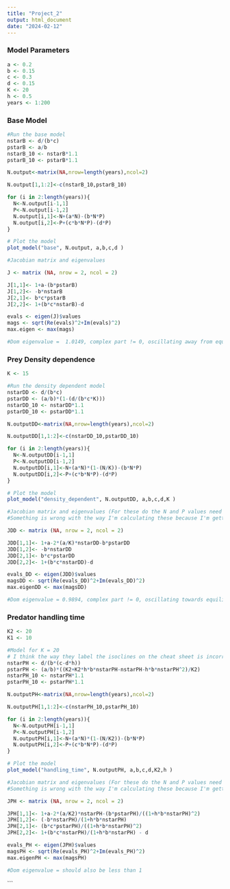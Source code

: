 ```yaml
---
title: "Project_2"
output: html_document
date: "2024-02-12"
---
```


### Model Parameters
```r
a <- 0.2
b <- 0.15
c <- 0.3
d <- 0.15
K <- 20
h <- 0.5
years <- 1:200
```

### Base Model

```r
#Run the base model
nstarB <- d/(b*c)
pstarB <- a/b
nstarB_10 <- nstarB*1.1
pstarB_10 <- pstarB*1.1

N.output<-matrix(NA,nrow=length(years),ncol=2)

N.output[1,1:2]<-c(nstarB_10,pstarB_10)

for (i in 2:length(years)){
  N<-N.output[i-1,1]
  P<-N.output[i-1,2]
  N.output[i,1]<-N+(a*N)-(b*N*P)
  N.output[i,2]<-P+(c*b*N*P)-(d*P) 
}

# Plot the model
plot_model("base", N.output, a,b,c,d )

#Jacobian matrix and eigenvalues

J <- matrix (NA, nrow = 2, ncol = 2)

J[1,1]<- 1+a-(b*pstarB)
J[1,2]<- -b*nstarB
J[2,1]<- b*c*pstarB
J[2,2]<- 1+(b*c*nstarB)-d

evals <- eigen(J)$values
mags <- sqrt(Re(evals)^2+Im(evals)^2)
max.eigen <- max(mags)

#Dom eigenvalue =  1.0149, complex part != 0, oscillating away from equilibrium

```

### Prey Density dependence

```r
K <- 15

#Run the density dependent model
nstarDD <- d/(b*c)
pstarDD <- (a/b)*(1-(d/(b*c*K)))
nstarDD_10 <- nstarDD*1.1
pstarDD_10 <- pstarDD*1.1

N.outputDD<-matrix(NA,nrow=length(years),ncol=2)

N.outputDD[1,1:2]<-c(nstarDD_10,pstarDD_10)

for (i in 2:length(years)){
  N<-N.outputDD[i-1,1]
  P<-N.outputDD[i-1,2]
  N.outputDD[i,1]<-N+(a*N)*(1-(N/K))-(b*N*P)
  N.outputDD[i,2]<-P+(c*b*N*P)-(d*P) 
}

# Plot the model
plot_model("density_dependent", N.outputDD, a,b,c,d,K )

#Jacobian matrix and eigenvalues (For these do the N and P values need to be the 10% raised ones or the equil ones)
#Something is wrong with the way I'm calculating these because I'm getting that it's oscillating away from equilibrium when it literally is not in the actual plot

JDD <- matrix (NA, nrow = 2, ncol = 2)

JDD[1,1]<- 1+a-2*(a/K)*nstarDD-b*pstarDD
JDD[1,2]<- -b*nstarDD
JDD[2,1]<- b*c*pstarDD
JDD[2,2]<- 1+(b*c*nstarDD)-d

evals_DD <- eigen(JDD)$values
magsDD <- sqrt(Re(evals_DD)^2+Im(evals_DD)^2)
max.eigenDD <- max(magsDD)

#Dom eigenvalue = 0.9894, complex part != 0, oscillating towards equilibrium

```

### Predator handling time

```r
K2 <- 20
K1 <- 10

#Model for K = 20
# I think the way they label the isoclines on the cheat sheet is incorrect
nstarPH <- d/(b*(c-d*h))
pstarPH <- (a/b)*((K2+K2*h*b*nstarPH-nstarPH-h*b*nstarPH^2)/K2)
nstarPH_10 <- nstarPH*1.1
pstarPH_10 <- pstarPH*1.1

N.outputPH<-matrix(NA,nrow=length(years),ncol=2)

N.outputPH[1,1:2]<-c(nstarPH_10,pstarPH_10)

for (i in 2:length(years)){
  N<-N.outputPH[i-1,1]
  P<-N.outputPH[i-1,2]
  N.outputPH[i,1]<-N+(a*N)*(1-(N/K2))-(b*N*P)
  N.outputPH[i,2]<-P+(c*b*N*P)-(d*P) 
}

# Plot the model
plot_model("handling_time", N.outputPH, a,b,c,d,K2,h )

#Jacobian matrix and eigenvalues (For these do the N and P values need to be the 10% raised ones or the equil ones)
#Something is wrong with the way I'm calculating these because I'm getting that it's oscillating away from equilibrium when it literally is not in the actual plot

JPH <- matrix (NA, nrow = 2, ncol = 2)

JPH[1,1]<- 1+a-2*(a/K2)*nstarPH-(b*pstarPH)/((1+h*b*nstarPH)^2)
JPH[1,2]<- (-b*nstarPH)/(1+h*b*nstarPH)
JPH[2,1]<- (b*c*pstarPH)/((1+h*b*nstarPH)^2)
JPH[2,2]<- 1+(b*c*nstarPH)/(1+h*b*nstarPH) - d

evals_PH <- eigen(JPH)$values
magsPH <- sqrt(Re(evals_PH)^2+Im(evals_PH)^2)
max.eigenPH <- max(magsPH)

#Dom eigenvalue = should also be less than 1 

```
```


